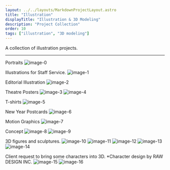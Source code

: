 ```yaml
---
layout: ../../layouts/MarkdownProjectLayout.astro
title: "Illustration"
displayTitle: "Illustration & 3D Modeling"
description: "Project Collection"
order: 10
tags: ["illustration", "3D modeling"]
---
```


A collection of illustration projects.

---

Portraits
![image-0](/assets/projects/Illustration/Illustration-0.png)

Illustrations for Staff Service.
![image-1](/assets/projects/Illustration/Illustration-1.png)

Editorial Illustration
![image-2](/assets/projects/Illustration/Illustration-2.png)

Theatre Posters
![image-3](/assets/projects/Illustration/Illustration-3.png)
![image-4](/assets/projects/Illustration/Illustration-4.png)

T-shirts
![image-5](/assets/projects/Illustration/Illustration-5.png)

New Year Postcards
![image-6](/assets/projects/Illustration/Illustration-6.png)

Motion Graphics
![image-7](/assets/projects/Illustration/Illustration-7.png)

Concept
![image-8](/assets/projects/Illustration/Illustration-8.png)
![image-9](/assets/projects/Illustration/Illustration-9.png)

3D figures and sculptures.
![image-10](/assets/projects/Illustration/Illustration-10.png)
![image-11](/assets/projects/Illustration/Illustration-11.png)
![image-12](/assets/projects/Illustration/Illustration-12.png)
![image-13](/assets/projects/Illustration/Illustration-13.png)
![image-14](/assets/projects/Illustration/Illustration-14.png)

Client request to bring some characters into 3D. \*Character design by RAW DESIGN INC.
![image-15](/assets/projects/Illustration/Illustration-15.png)
![image-16](/assets/projects/Illustration/Illustration-16.png)
